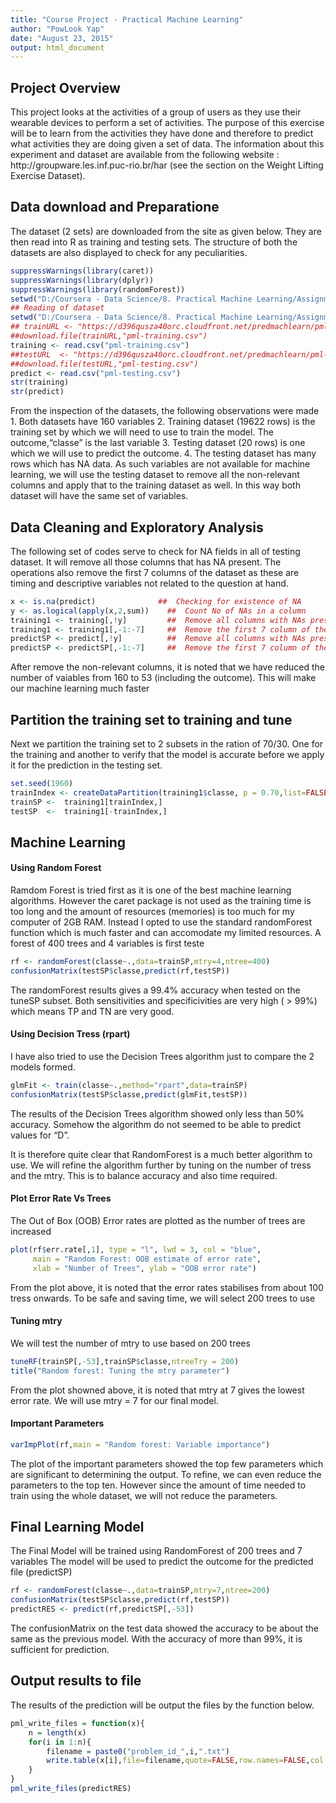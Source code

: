 ```yaml
---
title: "Course Project - Practical Machine Learning"
author: "PowLook Yap"
date: "August 23, 2015"
output: html_document
---
```

## Project Overview
This project looks at the activities of a group of users as they use their wearable devices to perform a set of activities. The purpose of this exercise will be to learn from the activities they have done and therefore to predict what activities they are doing given a set of data. The information about this experiment and dataset are available from the following website : http://groupware.les.inf.puc-rio.br/har (see the section on the Weight Lifting Exercise Dataset). 

## Data download and Preparatione
The dataset (2 sets) are downloaded from the site as given below.
They are then read into R as training and testing sets. The structure of both the datasets are also displayed to check for any peculiarities.

```r
suppressWarnings(library(caret))
suppressWarnings(library(dplyr))
suppressWarnings(library(randomForest))
setwd("D:/Coursera - Data Science/8. Practical Machine Learning/Assignments")
## Reading of dataset
setwd("D:/Coursera - Data Science/8. Practical Machine Learning/Assignments")
## trainURL <- "https://d396qusza40orc.cloudfront.net/predmachlearn/pml-training.csv"
##download.file(trainURL,"pml-training.csv")
training <- read.csv("pml-training.csv")
##testURL  <- "https://d396qusza40orc.cloudfront.net/predmachlearn/pml-testing.csv"
##download.file(testURL,"pml-testing.csv")
predict <- read.csv("pml-testing.csv")
str(training)
str(predict)
```
From the inspection of the datasets, the following observations were made
1. Both datasets have 160 variables
2. Training dataset (19622 rows) is the training set by which we will need to use to train the model. The outcome,"classe" is the last variable
3. Testing dataset (20 rows) is one which we will use to predict the outcome.
4. The testing dataset has many rows which has NA data. As such variables are not available for machine learning, we will use the testing dataset to remove all the non-relevant columns and apply that to the training dataset as well. In this way both dataset will have the same set of variables.

## Data Cleaning and Exploratory Analysis
The following set of codes serve to check for NA fields in all of testing dataset. It will remove all those columns that has NA present. The operations also remove the first 7 columns of the dataset as these are timing and descriptive variables not related to the question at hand.
```r
x <- is.na(predict)              ##  Checking for existence of NA
y <- as.logical(apply(x,2,sum))    ##  Count No of NAs in a column
training1 <- training[,!y]         ##  Remove all columns with NAs present
training1 <- training1[,-1:-7]     ##  Remove the first 7 column of the training dataset 
predictSP <- predict[,!y]          ##  Remove all columns with NAs present
predictSP <- predictSP[,-1:-7]     ##  Remove the first 7 column of the predict dataset
```
After remove the non-relevant columns, it is noted that we have reduced the number of vaiables from 160 to 53 (including the outcome). This will make our machine learning much faster

## Partition the training set to training and tune
Next we partition the training set to 2 subsets in the ration of 70/30. One for the training and another to verify that the model is accurate before we apply it for the prediction in the testing set.
```r
set.seed(1960)
trainIndex <- createDataPartition(training1$classe, p = 0.70,list=FALSE)
trainSP <-  training1[trainIndex,]
testSP  <-  training1[-trainIndex,]
```

## Machine Learning
#### Using Random Forest
Ramdom Forest is tried first as it is one of the best machine learning algorithms. However the caret package is not used as the training time is too long and the amount of resources (memories) is too much for my computer of 2GB RAM. Instead I opted to use the standard randomForest function which is much faster and can accomodate my limited resources. A forest of 400 trees and 4 variables is first teste
```r
rf <- randomForest(classe~.,data=trainSP,mtry=4,ntree=400)
confusionMatrix(testSP$classe,predict(rf,testSP))
```
The randomForest results gives a 99.4% accuracy when tested on the tuneSP subset. Both sensitivities and specificivities are very high ( > 99%) which means TP and TN are very good.

#### Using Decision Tress (rpart)
I have also tried to use the Decision Trees algorithm  just to compare the 2 models formed. 
```r
glmFit <- train(classe~.,method="rpart",data=trainSP)
confusionMatrix(testSP$classe,predict(glmFit,testSP))
```
The results of the Decision Trees algorithm showed only less than 50% accuracy. Somehow the algorithm do not seemed to be able to predict values for "D". 

It is therefore quite clear that RandomForest is a much better algorithm to use. We will refine the algorithm further by tuning on the number of tress and the mtry. This is to balance accuracy and also time required.

#### Plot Error Rate Vs Trees
The Out of Box (OOB) Error rates are plotted as the number of trees are increased
```r
plot(rf$err.rate[,1], type = "l", lwd = 3, col = "blue",
     main = "Random Forest: OOB estimate of error rate",
     xlab = "Number of Trees", ylab = "OOB error rate")
```
From the plot above, it is noted that the error rates stabilises from about 100 tress onwards. To be safe and saving time, we will select 200 trees to use

#### Tuning mtry
We will test the number of mtry to use based on 200 trees
```r
tuneRF(trainSP[,-53],trainSP$classe,ntreeTry = 200)
title("Random forest: Tuning the mtry parameter")
```
From the plot showned above, it is noted that mtry at 7 gives the lowest error rate. We will use mtry = 7 for our final model. 

#### Important Parameters
```r
varImpPlot(rf,main = "Random forest: Variable importance")
```
The plot of the important parameters showed the top few parameters which are significant to determining the output. To refine, we can even reduce the parameters to the top ten. However since the amount of time needed to train using the whole dataset, we will not reduce the parameters.

## Final Learning Model
The Final Model will be trained using RandomForest of 200 trees and 7 variables
The model will be used to predict the outcome for the predicted file (predictSP)
```r
rf <- randomForest(classe~.,data=trainSP,mtry=7,ntree=200)
confusionMatrix(testSP$classe,predict(rf,testSP))
predictRES <- predict(rf,predictSP[,-53])
```
The confusionMatrix on the test data showed the accuracy to be about the same as the previous model. With the accuracy of more than 99%, it is sufficient for prediction.

## Output results to file
The results of the prediction will be output the files by the function below.
```r
pml_write_files = function(x){
    n = length(x)
    for(i in 1:n){
        filename = paste0("problem_id_",i,".txt")
        write.table(x[i],file=filename,quote=FALSE,row.names=FALSE,col.names=FALSE)
    }
}
pml_write_files(predictRES)
```

